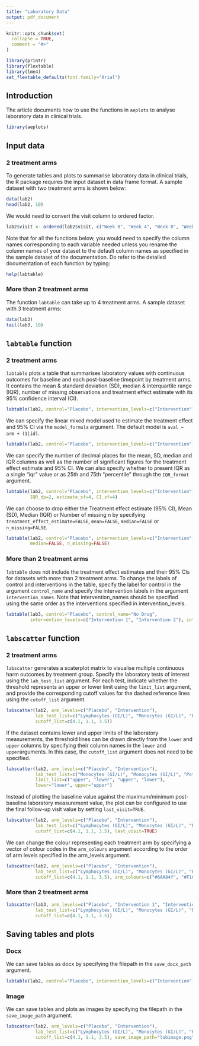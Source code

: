 ```yaml
---
title: "Laboratory Data"
output: pdf_document
---
```


```r
knitr::opts_chunk$set(
  collapse = TRUE,
  comment = "#>"
)
```

```r
library(printr)
library(flextable)
library(lme4)
set_flextable_defaults(font.family="Arial")
```

## Introduction
The article documents how to use the functions in `aeplots` to analyse laboratory data in clinical trials.
```r
library(aeplots)
```

## Input data
### 2 treatment arms
To generate tables and plots to summarise laboratory data in clinical trials, the R package requires the input dataset in data frame format. A sample dataset with two treatment arms is shown below:
```r
data(lab2)
head(lab2, 10)
```

We would need to convert the visit column to ordered factor.
```r
lab2$visit <- ordered(lab2$visit, c("Week 0", "Week 4", "Week 8", "Week 12", "Week 16", "Week 20", "Week 24"))
```

Note that for all the functions below, you would need to specify the column names corresponding to each variable needed unless you rename the column names of your dataset to the default column names as specified in the sample dataset of the documentation. Do refer to the detailed documentation of each function by typing:
```r
help(labtable)
```

### More than 2 treatment arms
The function `labtable` can take up to 4 treatment arms. A sample dataset with 3 treatment arms:
```r
data(lab3)
tail(lab3, 10)
```

## `labtable` function
### 2 treatment arms
`labtable` plots a table that summarises laboratory values with continuous outcomes for baseline and each post-baseline timepoint by treatment arms. It contains the mean & standard deviation (SD), median & interquartile range (IQR), number of missing observations and treatment effect estimate with its 95% confidence interval (CI).
```r
labtable(lab2, control="Placebo", intervention_levels=c("Intervention"))
```

We can specify the linear mixed model used to estimate the treatment effect and 95% CI via the `model_formula` argument. The default model is `aval ~ arm + (1|id)`.
```r
labtable(lab2, control="Placebo", intervention_levels=c("Intervention"), model_formula="aval ~ arm + base + strat + time + (1|id) + (1|region)")
```

We can specify the number of decimal places for the mean, SD, median and IQR columns as well as the number of significant figures for the treatment effect estimate and 95% CI. We can also specify whether to present IQR as a single "iqr" value or as 25th and 75th "percentile" through the `IQR_format` argument.
```r
labtable(lab2, control="Placebo", intervention_levels=c("Intervention"), IQR_format="percentile", mean_dp=2, SD_dp=2, median_dp=2, 
         IQR_dp=2, estimate_sf=4, CI_sf=4)
```

We can choose to drop either the Treatment effect estimate (95% CI), Mean (SD), Median (IQR) or Number of missing n by specifying `treatment_effect_estimate=FALSE`, `mean=FALSE`, `median=FALSE` or `n_missing=FALSE`.
```r
labtable(lab2, control="Placebo", intervention_levels=c("Intervention"), treatment_effect_estimate=FALSE,
         median=FALSE, n_missing=FALSE)
```

### More than 2 treatment arms
`labtable` does not include the treatment effect estimates and their 95% CIs for datasets with more than 2 treatment arms. To change the labels of control and interventions in the table, specify the label for control in the argument `control_name` and specify the intervention labels in the argument `intervention_names`. Note that intervention_names should be specified using the same order as the interventions specified in intervention_levels.
```r
labtable(lab3, control="Placebo", control_name="No Drug", 
         intervention_levels=c("Intervention 1", "Intervention 2"), intervention_names=c("Drug A", "Drug B"))
```

## `labscatter` function
### 2 treatment arms
`labscatter` generates a scaterplot matrix to visualise multiple continuous harm outcomes by treatment group. Specify the laboratory tests of interest using the `lab_test_list` argument. For each test, indicate whether the threshold represents an upper or lower limit using the `limit_list` argument, and provide the corresponding cutoff values for the dashed reference lines using the `cutoff_list` argument. 
```r
labscatter(lab2, arm_levels=c("Placebo", "Intervention"), 
           lab_test_list=c("Lymphocytes (GI/L)", "Monocytes (GI/L)", "Potassium (mmol/L)"), limit_list=c("upper", "upper", "lower"), 
           cutoff_list=c(4.1, 1.1, 3.5))
```

If the dataset contains lower and upper limits of the laboratory measurements, the threshold lines can be drawn directly from the `lower` and `upper` columns by specifying their column names in the `lower` and `upper`arguments. In this case, the `cutoff_list` argument does not need to be specified.
```r
labscatter(lab2, arm_levels=c("Placebo", "Intervention"), 
           lab_test_list=c("Monocytes (GI/L)", "Monocytes (GI/L)", "Potassium (mmol/L)", "Potassium (mmol/L)"), 
           limit_list=c("upper", "lower", "upper", "lower"), 
           lower="lower", upper="upper")
```

Instead of plotting the baseline value against the maximum/minimum post-baseline laboratory measurement value, the plot can be configured to use the final follow-up visit value by setting `last_visit=TRUE`.
```r
labscatter(lab2, arm_levels=c("Placebo", "Intervention"), 
           lab_test_list=c("Lymphocytes (GI/L)", "Monocytes (GI/L)", "Potassium (mmol/L)"), limit_list=c("upper", "upper", "lower"), 
           cutoff_list=c(4.1, 1.1, 3.5), last_visit=TRUE)
```

We can change the colour representing each treatment arm by specifying a vector of colour codes in the `arm_colours` argument according to the order of arm levels specified in the arm_levels argument.
```r
labscatter(lab2, arm_levels=c("Placebo", "Intervention"), 
           lab_test_list=c("Lymphocytes (GI/L)", "Monocytes (GI/L)", "Potassium (mmol/L)"), limit_list=c("upper", "upper", "lower"), 
           cutoff_list=c(4.1, 1.1, 3.5), arm_colours=c("#6AA84f", "#F1C232"))
```

### More than 2 treatment arms
```r
labscatter(lab3, arm_levels=c("Placebo", "Intervention 1", "Intervention 2"), 
           lab_test_list=c("Lymphocytes (GI/L)", "Monocytes (GI/L)", "Potassium (mmol/L)"), limit_list=c("upper", "upper", "lower"), 
           cutoff_list=c(4.1, 1.1, 3.5))
```

## Saving tables and plots
### Docx
We can save tables as docx by specifying the filepath in the `save_docx_path` argument.
```r
labtable(lab2, control="Placebo", intervention_levels=c("Intervention"), save_docx_path="labtable.docx")
```

### Image
We can save tables and plots as images by specifying the filepath in the `save_image_path` argument.
```r
labscatter(lab2, arm_levels=c("Placebo", "Intervention"), 
           lab_test_list=c("Lymphocytes (GI/L)", "Monocytes (GI/L)", "Potassium (mmol/L)"), limit_list=c("upper", "upper", "lower"), 
           cutoff_list=c(4.1, 1.1, 3.5), save_image_path="labimage.png")
```
